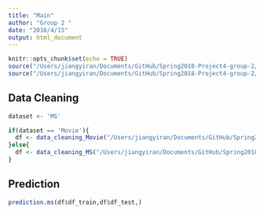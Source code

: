 ```yaml
---
title: "Main"
author: "Group 2 "
date: "2018/4/15"
output: html_document
---
```


```r
knitr::opts_chunk$set(echo = TRUE)
source("/Users/jiangyiran/Documents/GitHub/Spring2018-Project4-group-2/lib/functions.R")
source("/Users/jiangyiran/Documents/GitHub/Spring2018-Project4-group-2/lib/data_cleaning.R")

```

## Data Cleaning



```r
dataset <- 'MS'

if(dataset == 'Movie'){
  df <- data_cleaning_Movie("/Users/jiangyiran/Documents/GitHub/Spring2018-Project4-group-2/data/RAWDATA/movie")
}else{
  df <- data_cleaning_MS("/Users/jiangyiran/Documents/GitHub/Spring2018-Project4-group-2/data/RAWDATA/MS")
}


```

## Prediction 
```r



prediction.ms(df$df_train,df$df_test,)






```


